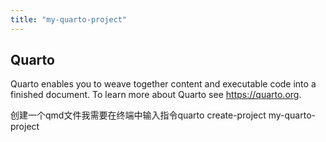 ```yaml
---
title: "my-quarto-project"
---
```


## Quarto

Quarto enables you to weave together content and executable code into a finished document. To learn more about Quarto see <https://quarto.org>.


创建一个qmd文件我需要在终端中输入指令quarto create-project my-quarto-project